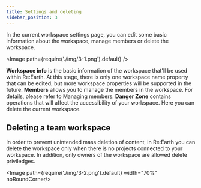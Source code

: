 ```yaml
---
title: Settings and deleting
sidebar_position: 3
---
```


In the current workspace settings page, you can edit some basic information about the workspace, manage members or delete the workspace.

<Image path={require('./img/3-1.png').default} />

<Order>
  <List>
    <strong>Workspace info</strong> is the basic information of the workspace that'll be used within Re:Earth. At this stage, there is only one workspace name property that can be edited, but more workspace properties will be supported in the future.
  </List>
  <List>
    <strong>Members</strong> allows you to manage the members in the workspace. For details, please refer to <Link to="/user-manual/project-and-workspace/workspace/managing-members">Managing members</Link>.
  </List>
  <List>
    <strong>Danger Zone</strong> contains operations that will affect the accessibility of your workspace. Here you can delete the current workspace.
  </List>
</Order>

## Deleting a team workspace

In order to prevent unintended mass deletion of content, in Re:Earth you can delete the workspace only when there is no projects connected to your workspace. In addition, only owners of the workspace are allowed delete priviledges.

<Image path={require('./img/3-2.png').default} width="70%" noRoundCorner/>
